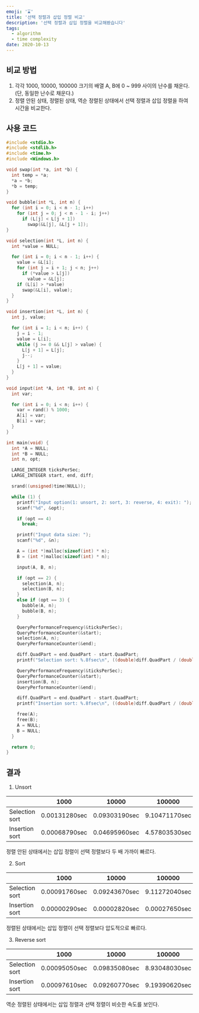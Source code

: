 ```yaml
---
emoji: '⌛️'
title: '선택 정렬과 삽입 정렬 비교'
description: '선택 정렬과 삽입 정렬을 비교해봤습니다'
tags:
  - algorithm
  - time complexity
date: 2020-10-13
---
```


## 비교 방법

1. 각각 1000, 10000, 100000 크기의 배열 A, B에 0 ~ 999 사이의 난수를 채운다. (단, 동일한 난수로 채운다.)
2. 정렬 안된 상태, 정렬된 상태, 역순 정렬된 상태에서 선택 정렬과 삽입 정렬을 하여 시간을 비교한다.

## 사용 코드

```c
#include <stdio.h>
#include <stdlib.h>
#include <time.h>
#include <Windows.h>

void swap(int *a, int *b) {
  int temp = *a;
  *a = *b;
  *b = temp;
}

void bubble(int *L, int n) {
  for (int i = 0; i < n - 1; i++)
    for (int j = 0; j < n - 1 - i; j++)
      if (L[j] < L[j + 1])
        swap(&L[j], &L[j + 1]);
}

void selection(int *L, int n) {
  int *value = NULL;

  for (int i = 0; i < n - 1; i++) {
    value = &L[i];
    for (int j = i + 1; j < n; j++)
      if (*value > L[j])
        value = &L[j];
    if (L[i] > *value)
      swap(&L[i], value);
  }
}

void insertion(int *L, int n) {
  int j, value;

  for (int i = 1; i < n; i++) {
    j = i - 1;
    value = L[i];
    while (j >= 0 && L[j] > value) {
      L[j + 1] = L[j];
      j--;
    }
    L[j + 1] = value;
  }
}

void input(int *A, int *B, int n) {
  int var;

  for (int i = 0; i < n; i++) {
    var = rand() % 1000;
    A[i] = var;
    B[i] = var;
  }
}

int main(void) {
  int *A = NULL;
  int *B = NULL;
  int n, opt;

  LARGE_INTEGER ticksPerSec;
  LARGE_INTEGER start, end, diff;

  srand((unsigned)time(NULL));

  while (1) {
    printf("Input option(1: unsort, 2: sort, 3: reverse, 4: exit): ");
    scanf("%d", &opt);

    if (opt == 4)
      break;

    printf("Input data size: ");
    scanf("%d", &n);

    A = (int *)malloc(sizeof(int) * n);
    B = (int *)malloc(sizeof(int) * n);

    input(A, B, n);

    if (opt == 2) {
      selection(A, n);
      selection(B, n);
    }
    else if (opt == 3) {
      bubble(A, n);
      bubble(B, n);
    }

    QueryPerformanceFrequency(&ticksPerSec);
    QueryPerformanceCounter(&start);
    selection(A, n);
    QueryPerformanceCounter(&end);

    diff.QuadPart = end.QuadPart - start.QuadPart;
    printf("Selection sort: %.8fsec\n", ((double)diff.QuadPart / (double)ticksPerSec.QuadPart));

    QueryPerformanceFrequency(&ticksPerSec);
    QueryPerformanceCounter(&start);
    insertion(B, n);
    QueryPerformanceCounter(&end);

    diff.QuadPart = end.QuadPart - start.QuadPart;
    printf("Insertion sort: %.8fsec\n", ((double)diff.QuadPart / (double)ticksPerSec.QuadPart));

    free(A);
    free(B);
    A = NULL;
    B = NULL;
  }

  return 0;
}
```

## 결과

1. Unsort

|                | 1000          | 10000         | 100000        |
| -------------- | ------------- | ------------- | ------------- |
| Selection sort | 0.00131280sec | 0.09303190sec | 9.10471170sec |
| Insertion sort | 0.00068790sec | 0.04695960sec | 4.57803530sec |

정렬 안된 상태에서는 삽입 정렬이 선택 정렬보다 두 배 가까이 빠르다.

2. Sort

|                | 1000          | 10000         | 100000        |
| -------------- | ------------- | ------------- | ------------- |
| Selection sort | 0.00091760sec | 0.09243670sec | 9.11272040sec |
| Insertion sort | 0.00000290sec | 0.00002820sec | 0.00027650sec |

정렬된 상태에서는 삽입 정렬이 선택 정렬보다 압도적으로 빠르다.

3. Reverse sort

|                | 1000          | 10000         | 100000        |
| -------------- | ------------- | ------------- | ------------- |
| Selection sort | 0.00095050sec | 0.09835080sec | 8.93048030sec |
| Insertion sort | 0.00097610sec | 0.09260770sec | 9.19390620sec |

역순 정렬된 상태에서는 삽입 정렬과 선택 정렬이 비슷한 속도를 보인다.
